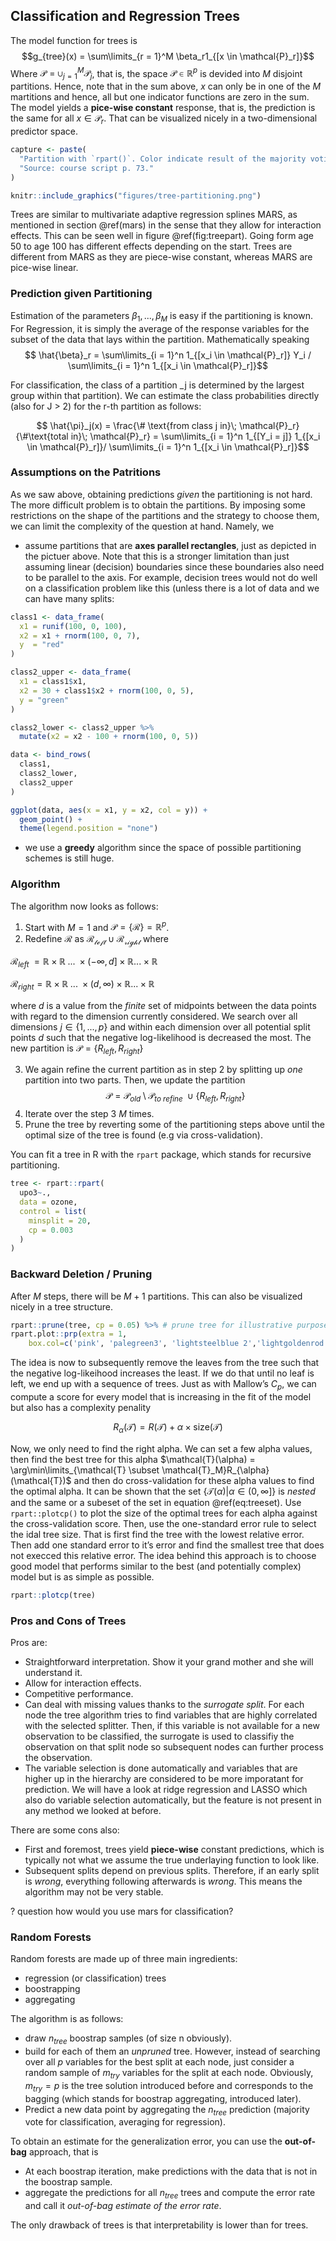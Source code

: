 ## Classification and Regression Trees

The model function for trees is
$$g_{tree}(x) = \sum\limits_{r = 1}^M \beta_r1_{[x \in \mathcal{P}_r]}$$
Where $\mathcal{P} = \cup_{j = 1}^M \mathcal{P}_j$, that is, the space
$\mathcal{P} \in \mathbb{R}^p$ is devided into $M$ disjoint partitions. Hence,
note that in the sum above, $x$ can only be in one of the $M$ martitions and
hence, all but one indicator functions are zero in the sum. The model yields a
**pice-wise constant** response, that is, the prediction is the same for all 
$x \in \mathcal{P}_r$. That can be visualized nicely in a two-dimensional 
predictor space.
```r
capture <- paste(
  "Partition with `rpart()`. Color indicate result of the majority voting", 
  "Source: course script p. 73."
)
```

```r
knitr::include_graphics("figures/tree-partitioning.png")
```

Trees are similar to multivariate adaptive regression splines MARS, as mentioned
in section \@ref(mars) in the sense that they allow for interaction effects. 
This can be seen well in figure \@ref(fig:treepart). Going form age 50 to age
100 has different effects depending on the start. Trees are different from MARS
as they are piece-wise constant, whereas MARS are pice-wise linear.

### Prediction given Partitioning

Estimation of the parameters $\beta_1, ..., \beta_M$ is easy if the partitioning
is known. For Regression, it is simply the average of the response variables 
for the subset of the data that lays within the partition. Mathematically 
speaking
$$ \hat{\beta}_r = \sum\limits_{i = 1}^n 1_{[x_i \in \mathcal{P}_r]} Y_i / 
\sum\limits_{i = 1}^n 1_{[x_i \in \mathcal{P}_r]}$$ 

For classification, the class of a partition \mathcal{P}_j is determined by
the largest group within that partition). We can estimate the class
probabilities directly (also for J > 2) for the r-th partition as follows:

$$ \hat{\pi}_j(x) =
\frac{\# \text{from class j in}\; \mathcal{P}_r}{\#\text{total in}\; \mathcal{P}_r} = 
\sum\limits_{i = 1}^n 1_{[Y_i = j]} 
1_{[x_i \in \mathcal{P}_r]}/ 
\sum\limits_{i = 1}^n 1_{[x_i \in \mathcal{P}_r]}$$

### Assumptions on the Patritions

As we saw above, obtaining predictions *given* the partitioning is not hard.
The more difficult problem is to obtain the partitions. By imposing some 
restrictions on the shape of the partitions and the strategy to choose them, 
we can limit the complexity of the question at hand. Namely, we 

* assume partitions that are **axes parallel rectangles**, just as depicted
  in the pictuer above. Note that this is a stronger limitation than just 
  assuming linear (decision) boundaries since these boundaries also need to 
  be parallel to the axis. For example, decision trees would not do well on a 
  classification problem like this (unless there is a lot of data and we can have
  many splits:
  
```r
class1 <- data_frame(
  x1 = runif(100, 0, 100),
  x2 = x1 + rnorm(100, 0, 7),
  y  = "red"
)

class2_upper <- data_frame(
  x1 = class1$x1,
  x2 = 30 + class1$x2 + rnorm(100, 0, 5),
  y = "green"
)

class2_lower <- class2_upper %>%
  mutate(x2 = x2 - 100 + rnorm(100, 0, 5))

data <- bind_rows(
  class1,
  class2_lower,
  class2_upper
)

ggplot(data, aes(x = x1, y = x2, col = y)) + 
  geom_point() + 
  theme(legend.position = "none")
```

* we use a **greedy** algorithm since the space of possible partitioning schemes
  is still huge.

### Algorithm

The algorithm now looks as follows:

1. Start with $M = 1$ and $\mathcal{P} = \{\mathcal{R}\} = \mathbb{R}^p$.
2. Redefine $\mathcal{R}$ as $\mathcal{R_{left}} \cup \mathcal{R_{right}}$ where

  $\mathcal{R}_{left} \;= \mathbb{R}\times\mathbb{R}\;...\; \times(-\infty, d]\times 
   \mathbb{R} ...\times\mathbb{R}$ 

  $\mathcal{R}_{right} = \mathbb{R}\times\mathbb{R}\;...\; \times(d, \infty)\times 
   \mathbb{R} ...\times\mathbb{R}$
   
  where $d$ is a value from the *finite* set of midpoints between the data points
  with regard to the dimension currently considered. We search over all 
  dimensions $j \in \{1, ..., p\}$ and within each dimension over all potential 
  split points $d$ such that the negative log-likelihood is decreased the most.
  The new partition is $\mathcal{P} = \{R_{left}, R_{right}\}$

3. We again refine the current partition as in step 2 by splitting up *one* 
  partition into two parts. Then, we update the partition
  $$\mathcal{P} = \mathcal{P}_{old} \setminus \mathcal{P}_{to\;refine} \;\cup\{R_{left}, R_{right}\} $$
4. Iterate over the step 3 $M$ times.
5. Prune the tree by reverting some of the partitioning steps above until 
   the optimal size of the tree is found (e.g via cross-validation).

You can fit a tree in R with the `rpart` package, which stands for recursive
partitioning.
```r
tree <- rpart::rpart(
  upo3~., 
  data = ozone,
  control = list(
    minsplit = 20,
    cp = 0.003
  )
)
```

### Backward Deletion / Pruning
After $M$ steps, there will be $M + 1$ partitions. This can also be visualized 
nicely in a tree structure.
```r
rpart::prune(tree, cp = 0.05) %>% # prune tree for illustrative purposes
rpart.plot::prp(extra = 1,
    box.col=c('pink', 'palegreen3', 'lightsteelblue 2','lightgoldenrod 1')[tree$frame$yval])
```

The idea is now to subsequently remove the leaves from the tree such that 
the negative log-likeihood increases the least. If we do that until no leaf
is left, we end up with a sequence of trees.
\begin{equation}
\mathcal{T}_M \supset \mathcal{T}_{M-1} \;\;...\;\;\supset \mathcal{T}_{\emptyset}
(\#eq:treeset)
\end{equation}
Just as with Mallow's $C_p$, we can compute a score for every model
that is increasing in the fit of the model but also has a complexity penality

$$R_{\alpha}(\mathcal{T}) = R(\mathcal{T}) + \alpha \times \text{size}(\mathcal{T})$$

Now, we only need to find the right alpha. We can set a few alpha values, then 
find the best tree for this alpha 
$\mathcal{T}(\alpha) = \arg\min\limits_{\mathcal{T} \subset \mathcal{T}_M}R_{\alpha}(\mathcal{T})$
and then do cross-validation for these alpha values to find the optimal alpha.
It can be shown that the set $\{\mathcal{T}(\alpha)| \alpha \in (0, \infty]\}$
is *nested* and the same or a subeset of the set in equation \@ref(eq:treeset).
Use `rpart::plotcp()` to plot the size of the optimal trees for each alpha
against the cross-validation score. Then, use the one-standard error rule 
to select the idal tree size. That is first find the tree with the lowest 
relative error. Then add one standard error to it's error and find the smallest
tree that does not execced this relative error. The idea behind this approach 
is to choose good model that performs similar to the best (and potentially 
complex)  model but is as simple as possible.
```r
rpart::plotcp(tree)
```

### Pros and Cons of Trees

Pros are:

* Straightforward interpretation. Show it your grand mother and she will 
  understand it.
* Allow for interaction effects.
* Competitive performance.
* Can deal with missing values thanks to the *surrogate split*. For each node
  the tree algorithm tries to find variables that are highly correlated with
  the selected splitter. Then, if this variable is not available for a new 
  observation to be classified, the surrogate is used to classifiy the observation
  on that split node so subsequent nodes can further process the observation.
* The variable selection is done automatically and variables that are higher up
  in the hierarchy are considered to be more imporatant for prediction. We will
  have a look at ridge regression and LASSO which also do variable selection 
  automatically, but the feature is not present in any method we looked at 
  before.
  
There are some cons also:

* First and foremost, trees yield **piece-wise** constant predictions, which 
  is typically not what we assume the true underlaying function to look like.
* Subsequent splits depend on previous splits. Therefore, if an early split is
  *wrong*, everything following afterwards is *wrong*. This means the algorithm
  may not be very stable.

? question how would you use mars for classification?

### Random Forests

Random forests are made up of three main ingredients:

* regression (or classification) trees
* boostrapping
* aggregating

The algorithm is as follows:

* draw $n_{tree}$ boostrap samples (of size n obviously).
* build for each of them an *unpruned* tree. However, instead of searching over
  all $p$ variables for the best split at each node, just consider a random
  sample of $m_{try}$ variables for the split at each node. Obviously, 
  $m_{try} = p$ is the tree solution introduced before and corresponds to the
  bagging (which stands for boostrap aggregating, introduced later).
* Predict a new data point by aggregating the $n_{tree}$ prediction (majority
  vote for classification, averaging for regression).

To obtain an estimate for the generalization error, you can use the 
**out-of-bag** approach, that is

* At each boostrap iteration, make predictions with the data that is not in the
  boostrap sample.
* aggregate the predictions for all $n_{tree}$ trees and compute the error 
  rate and call it *out-of-bag estimate of the error rate*.
  
The only drawback of trees is that interpretability is lower than for trees.
